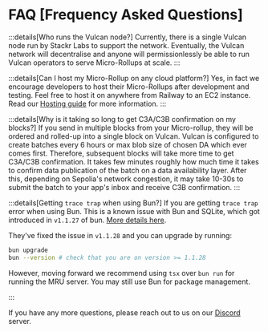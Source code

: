 # FAQ [Frequency Asked Questions]

:::details[Who runs the Vulcan node?]
Currently, there is a single Vulcan node run by Stackr Labs to support the network.
Eventually, the Vulcan network will decentralise and anyone will permissionlessly be able to run Vulcan operators to serve Micro-Rollups at scale.
:::

:::details[Can I host my Micro-Rollup on any cloud platform?]
Yes, in fact we encourage developers to host their Micro-Rollups after development and testing. Feel free to host it on anywhere from Railway to an EC2 instance.
Read our [Hosting guide](/build/guides/hosting) for more information.
:::

:::details[Why is it taking so long to get C3A/C3B confirmation on my blocks?]
If you send in multiple blocks from your Micro-rollup, they will be ordered and rolled-up into a single block on Vulcan. Vulcan is configured to create batches every 6 hours or max blob size of chosen DA which ever comes first.
Therefore, subsequent blocks will take more time to get C3A/C3B confirmation.
It takes few minutes roughly how much time it takes to confirm data publication of the batch on a data availability layer.
After this, depending on Sepolia's network congestion, it may take 10-30s to submit the batch to your app's inbox and receive C3B confirmation.
:::

:::details[Getting `trace trap` when using Bun?]
If you are getting `trace trap` error when using Bun. This is a known issue with Bun and SQLite, which got introduced in `v1.1.27` of bun. [More details here](https://discord.com/channels/876711213126520882/1282959007589601280/1283307017158791222).

They've fixed the issue in `v1.1.28` and you can upgrade by running:

```bash
bun upgrade
bun --version # check that you are on version >= 1.1.28
```

However, moving forward we recommend using `tsx` over `bun run` for running the MRU server. You may still use Bun for package management.

:::

If you have any more questions, please reach out to us on our [Discord](https://discord.stackrlabs.xyz/) server.
